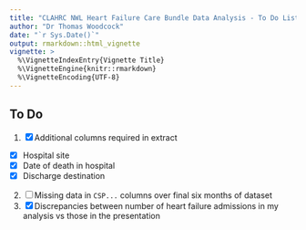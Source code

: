 ```yaml
---
title: "CLAHRC NWL Heart Failure Care Bundle Data Analysis - To Do List"
author: "Dr Thomas Woodcock"
date: "`r Sys.Date()`"
output: rmarkdown::html_vignette
vignette: >
  %\VignetteIndexEntry{Vignette Title}
  %\VignetteEngine{knitr::rmarkdown}
  %\VignetteEncoding{UTF-8}
---
```


## To Do
 
 1. [x] Additional columns required in extract
  + [x] Hospital site
  + [x] Date of death in hospital
  + [x] Discharge destination
 2. [ ] Missing data in `CSP...` columns over final six months of dataset
 3. [x] Discrepancies between number of heart failure admissions in my analysis vs
 those in the presentation
